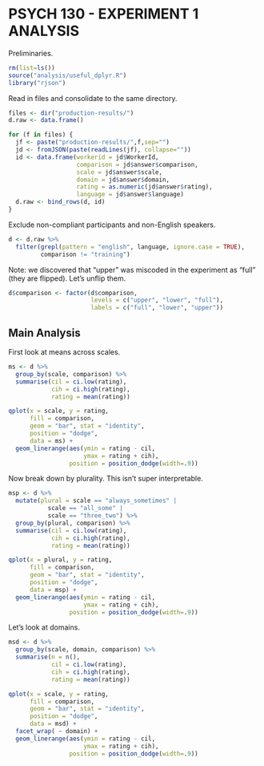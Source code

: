 PSYCH 130 - EXPERIMENT 1 ANALYSIS
=================================

Preliminaries.

```r
rm(list=ls())
source("analysis/useful_dplyr.R")
library("rjson")
```

Read in files and consolidate to the same directory. 

```r
files <- dir("production-results/")
d.raw <- data.frame()

for (f in files) {
  jf <- paste("production-results/",f,sep="")
  jd <- fromJSON(paste(readLines(jf), collapse=""))
  id <- data.frame(workerid = jd$WorkerId, 
                   comparison = jd$answer$comparison,
                   scale = jd$answer$scale,
                   domain = jd$answer$domain,
                   rating = as.numeric(jd$answer$rating),
                   language = jd$answer$language)
  d.raw <- bind_rows(d, id)
}
```

Exclude non-compliant participants and non-English speakers. 

```r
d <- d.raw %>% 
  filter(grepl(pattern = "english", language, ignore.case = TRUE), 
         comparison != "training")
```

Note: we discovered that "upper" was miscoded in the experiment as "full" (they are flipped). Let's unflip them. 

```r
d$comparison <- factor(d$comparison, 
                       levels = c("upper", "lower", "full"), 
                       labels = c("full", "lower", "upper"))
```


Main Analysis
-------------

First look at means across scales. 

```r
ms <- d %>%
  group_by(scale, comparison) %>%
  summarise(cil = ci.low(rating), 
            cih = ci.high(rating), 
            rating = mean(rating))

qplot(x = scale, y = rating, 
      fill = comparison,
      geom = "bar", stat = "identity", 
      position = "dodge", 
      data = ms) + 
  geom_linerange(aes(ymin = rating - cil, 
                     ymax = rating + cih),
                 position = position_dodge(width=.9))
```

Now break down by plurality. This isn't super interpretable. 

```r
msp <- d %>%
  mutate(plural = scale == "always_sometimes" |
           scale == "all_some" |
           scale == "three_two") %>%
  group_by(plural, comparison) %>%
  summarise(cil = ci.low(rating), 
            cih = ci.high(rating), 
            rating = mean(rating))

qplot(x = plural, y = rating, 
      fill = comparison,
      geom = "bar", stat = "identity", 
      position = "dodge", 
      data = msp) + 
  geom_linerange(aes(ymin = rating - cil, 
                     ymax = rating + cih),
                 position = position_dodge(width=.9))
```

Let's look at domains. 

```r
msd <- d %>%
  group_by(scale, domain, comparison) %>%
  summarise(n = n(), 
            cil = ci.low(rating), 
            cih = ci.high(rating), 
            rating = mean(rating))

qplot(x = scale, y = rating, 
      fill = comparison,
      geom = "bar", stat = "identity", 
      position = "dodge", 
      data = msd) + 
  facet_wrap( ~ domain) + 
  geom_linerange(aes(ymin = rating - cil, 
                     ymax = rating + cih),
                 position = position_dodge(width=.9))
```



